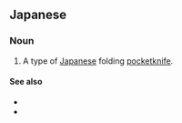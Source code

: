 ==Japanese==
{{ja-kanjitab|ひ|ご|かみ}}

===Noun===
{{ja-noun|ひごのかみ}}

# A type of [[Japanese]] folding [[pocketknife]].

====See also====
* {{pedialite|lang=ja}}
* {{pedialite|Higonokami}}